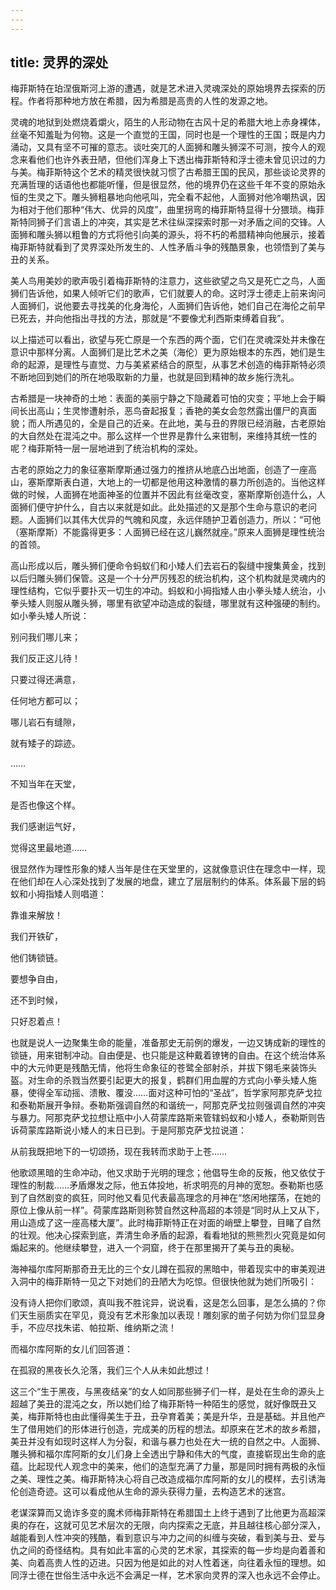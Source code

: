 ```yaml
---
---
---
```

title: 灵界的深处
---




梅菲斯特在珀涅俄斯河上游的遭遇，就是艺术进入灵魂深处的原始境界去探索的历程。作者将那种地方放在希腊，因为希腊是高贵的人性的发源之地。

灵魂的地狱到处燃烧着爝火，陌生的人形动物在古风十足的希腊大地上赤身裸体，丝毫不知羞耻为何物。这是一个直觉的王国，同时也是一个理性的王国；既是内力涌动，又具有坚不可摧的意志。谈吐突兀的人面狮和雕头狮深不可测，按今人的观念来看他们也许外表丑陋，但他们浑身上下透出梅菲斯特和浮士德未曾见识过的力与美。梅菲斯特这个艺术的精灵很快就习惯了古希腊王国的民风，那些谈论灵界的充满哲理的话语他也都能听懂，但是很显然，他的境界仍在这些千年不变的原始永恒的生灵之下。雕头狮粗暴地向他吼叫，完全看不起他，人面狮对他冷嘲热讽，因为相对于他们那种“伟大、优异的风度”，曲里拐弯的梅菲斯特显得十分猥琐。梅菲斯特同狮子们言语上的冲突，其实是艺术往纵深探索时那一对矛盾之间的交锋。人面狮和雕头狮以粗鲁的方式将他引向美的源头，将不朽的希腊精神向他展示，接着梅菲斯特就看到了灵界深处所发生的、人性矛盾斗争的残酷景象，也领悟到了美与丑的关系。

美人鸟用美妙的歌声吸引着梅菲斯特的注意力，这些欲望之鸟又是死亡之鸟，人面狮们告诉他，如果人倾听它们的歌声，它们就要人的命。这时浮士德走上前来询问人面狮们，说他要去寻找美的化身海伦，人面狮们告诉他，她们自己在海伦之前早已死去，并向他指出寻找的方法，那就是“不要像尤利西斯束缚着自我”。

以上描述可以看出，欲望与死亡原是一个东西的两个面，它们在灵魂深处并未像在意识中那样分离。人面狮们是比艺术之美（海伦）更为原始根本的东西，她们是生命的起源，是理性与直觉、力与美紧紧结合的原型，从事艺术创造的梅菲斯特必须不断地回到她们的所在地吸取新的力量，也就是回到精神的故乡施行洗礼。

古希腊是一块神奇的土地：表面的美丽宁静之下隐藏着可怕的灾变；平地上会于瞬间长出高山；生灵惨遭射杀，恶鸟奋起报复；香艳的美女会忽然露出僵尸的真面貌；而人所遇见的，全是自己的近亲。在此地，美与丑的界限已经消融，古老原始的大自然处在混沌之中。那么这样一个世界是靠什么来钳制，来维持其统一性的呢？梅菲斯特一层一层地进到了统治机构的深处。

古老的原始之力的象征塞斯摩斯通过强力的推挤从地底凸出地面，创造了一座高山，塞斯摩斯表白道，大地上的一切都是他用这种激情的暴力所创造的。当他这样做的时候，人面狮在地面神圣的位置并不因此有丝毫改变，塞斯摩斯创造什么，人面狮们便守护什么，自古以来就是如此。此处描述的又是那个生命与意识的老问题。人面狮们以其伟大优异的气魄和风度，永远伴随护卫着创造力，所以：“可他（塞斯摩斯）不能露得更多：人面狮已经在这儿巍然就座。”原来人面狮是理性统治的首领。

高山形成以后，雕头狮们便命令蚂蚁们和小矮人们去岩石的裂缝中搜集黄金，找到以后归雕头狮们保管。这是一个十分严厉残忍的统治机构，这个机构就是灵魂内的理性结构，它似乎要扑灭一切生的冲动。蚂蚁和小拇指矮人由小拳头矮人统治，小拳头矮人则服从雕头狮，哪里有欲望冲动造成的裂缝，哪里就有这种强硬的制约。如小拳头矮人所说：

别问我们哪儿来；

我们反正这儿待！

只要过得还满意，

任何地方都可以；

哪儿岩石有缝隙，

就有矮子的踪迹。

……

不知当年在天堂，

是否也像这个样。

我们感谢运气好，

觉得这里最地道……

很显然作为理性形象的矮人当年是住在天堂里的，这就像意识住在理念中一样，现在他们却在人心深处找到了发展的地盘，建立了层层制约的体系。体系最下层的蚂蚁和小拇指矮人则唱道：

靠谁来解放！

我们开铁矿，

他们铸锁链。

要想争自由，

还不到时候，

只好忍着点！

也就是说人一边聚集生命的能量，准备那史无前例的爆发，一边又铸成新的理性的锁链，用来钳制冲动。自由便是、也只能是这种戴着镣铐的自由。在这个统治体系中的大元帅更是残酷无情，他将生命象征的苍鹭全部射杀，并拔下翎毛来装饰头盔。对生命的杀戮当然要引起更大的报复，鹤群们用血腥的方式向小拳头矮人施暴，使得全军动摇、溃散、覆没……面对这种可怕的“圣战”，哲学家阿那克萨戈拉和泰勒斯展开争辩。泰勒斯强调自然的和谐统一，阿那克萨戈拉则强调自然的冲突与暴力。阿那克萨戈拉想让瓶中小人荷蒙库路斯来管辖蚂蚁和小矮人，泰勒斯则告诉荷蒙库路斯说小矮人的末日已到。于是阿那克萨戈拉说道：

从前我既把地下的一切颂扬，现在我转而求助于上苍……

他歌颂黑暗的生命冲动，他又求助于光明的理念；他倡导生命的反叛，他又依仗于理性的制裁……矛盾爆发之际，他五体投地，祈求明亮的月神的宽恕。泰勒斯也感到了自然剧变的疯狂，同时他又看见代表最高理念的月神在“悠闲地摆荡，在她的原位上像从前一样”。荷蒙库路斯则称赞自然这种高超的本领是“同时从上又从下，用山造成了这一座高楼大厦”。此时梅菲斯特正在对面的峭壁上攀登，目睹了自然的壮观。他决心探索到底，弄清生命矛盾的起源，看看地狱的熊熊烈火究竟是如何煽起来的。他继续攀登，进入一个洞窟，终于在那里揭开了美与丑的奥秘。

海神福尔库阿斯那奇丑无比的三个女儿蹲在孤寂的黑暗中，带着现实中的审美观进入洞中的梅菲斯特一见之下对她们的丑陋大为吃惊。但很快他就为她们所吸引：

没有诗人把你们歌颂，真叫我不胜诧异，说说看，这是怎么回事，是怎么搞的？你们天生丽质实在罕见，竟没有艺术形象加以表现！雕刻家的凿子何妨为你们显显身手，不应尽找朱诺、帕拉斯、维纳斯之流！

而福尔库阿斯的女儿们回答道：

在孤寂的黑夜长久沦落，我们三个人从未如此想过！

这三个“生于黑夜，与黑夜结亲”的女人如同那些狮子们一样，是处在生命的源头上超越了美丑的混沌之女，所以她们给了梅菲斯特一种陌生的感觉，就好像既丑又美，梅菲斯特也由此懂得美生于丑，丑孕育着美；美是升华，丑是基础。并且他产生了借用她们的形体进行创造，完成美的历程的想法。却原来在艺术的故乡希腊，美丑并没有如现时这样人为分裂，和谐与暴力也处在大一统的自然之中。人面狮、雕头狮和福尔库阿斯的女儿们身上全透出宁静和伟大的气度，直接崭现出生命的底蕴。比起现代人观念中的美来，他们的造型充满了力量，那是同时拥有两极的永恒之美、理性之美。梅菲斯特决心将自己改造成福尔库阿斯的女儿的模样，去引诱海伦创造奇迹。这可以看成他从生命的源头获得力量，去构造艺术的迷宫。

老谋深算而又诡诈多变的魔术师梅菲斯特在希腊国土上终于遇到了比他更为高超深奥的存在，这就可见艺术层次的无限，向内探索之无底，并且越往核心部分深入，越能看到人性冲突的残酷，看到意识与冲力之间的纠缠与突破，看到美与丑、爱与仇之间的奇怪结构。具有如此丰富的心灵的艺术家，其探索的每一步均是向着善和美、向着高贵人性的迈进。只因为他是如此的对人性着迷，向往着永恒的理想。如同浮士德在世俗生活中永远不会满足一样，艺术家向灵界的深入也永远不会停止。